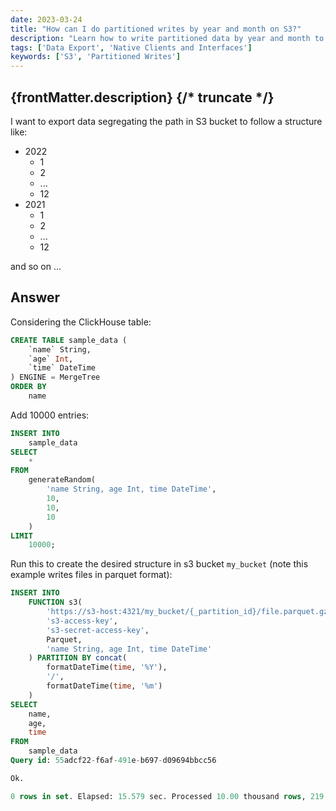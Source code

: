 ```yaml
---
date: 2023-03-24
title: "How can I do partitioned writes by year and month on S3?"
description: "Learn how to write partitioned data by year and month to an S3 bucket in ClickHouse, using a custom path structure for organizing the data."
tags: ['Data Export', 'Native Clients and Interfaces']
keywords: ['S3', 'Partitioned Writes']
---
```


{frontMatter.description}
{/* truncate */}
---

I want to export data segregating the path in S3 bucket to follow a structure like:

- 2022
  - 1
  - 2
  - ...
  - 12
- 2021
  - 1
  - 2
  - ...
  - 12
  
and so on ...

## Answer

Considering the ClickHouse table:

```sql
CREATE TABLE sample_data (
    `name` String,
    `age` Int,
    `time` DateTime
) ENGINE = MergeTree
ORDER BY
    name
```

Add 10000 entries:

```sql
INSERT INTO
    sample_data
SELECT
    *
FROM
    generateRandom(
        'name String, age Int, time DateTime',
        10,
        10,
        10
    )
LIMIT
    10000;
```

Run this to create the desired structure in s3 bucket `my_bucket` (note this example writes files in parquet format):

```sql
INSERT INTO
    FUNCTION s3(
        'https://s3-host:4321/my_bucket/{_partition_id}/file.parquet.gz',
        's3-access-key',
        's3-secret-access-key',
        Parquet,
        'name String, age Int, time DateTime'
    ) PARTITION BY concat(
        formatDateTime(time, '%Y'),
        '/',
        formatDateTime(time, '%m')
    )
SELECT
    name,
    age,
    time
FROM
    sample_data
Query id: 55adcf22-f6af-491e-b697-d09694bbcc56

Ok.

0 rows in set. Elapsed: 15.579 sec. Processed 10.00 thousand rows, 219.93 KB (641.87 rows/s., 14.12 KB/s.)
```
